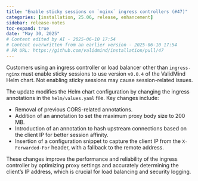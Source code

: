 ```yaml
---
title: "Enable sticky sessions on `nginx` ingress controllers (#47)"
categories: [installation, 25.06, release, enhancement]
sidebar: release-notes
toc-expand: true
date: "May 30, 2025"
# Content edited by AI - 2025-06-10 17:54
# Content overwritten from an earlier version - 2025-06-10 17:54
# PR URL: https://github.com/validmind/installation/pull/47
---
```


Customers using an ingress controller or load balancer other than `ingress-nginx` must enable sticky sessions to use version `v0.0.4` of the ValidMind Helm chart. Not enabling sticky sessions may cause session-related issues.

The update modifies the Helm chart configuration by changing the ingress annotations in the `helm/values.yaml` file. Key changes include:

- Removal of previous CORS-related annotations.
- Addition of an annotation to set the maximum proxy body size to 200 MB.
- Introduction of an annotation to hash upstream connections based on the client IP for better session affinity.
- Insertion of a configuration snippet to capture the client IP from the `X-Forwarded-For` header, with a fallback to the remote address.

These changes improve the performance and reliability of the ingress controller by optimizing proxy settings and accurately determining the client's IP address, which is crucial for load balancing and security logging.

<!--- VALIDATION SUMMARY
Content Type: title
Validation Status: CHECK
Attempts: 7
Last Validation: 2025-06-10 17:49:08
Result: The edited content is a clear and concise improvement over the original. Here are some specific points:

1. **Clarity and Readability**: The edited version removes the technical jargon "feat:" and uses a more straightforward phrase, "Enable sticky sessions," which is easier to understand.

2. **Spec...
Failure Patterns: {'formatting': 6}
Reedit Available: Yes
Reedit Message: The edited content is a clear and concise improvement over the original. Here are some specific points:

1. **Clarity and Readability**: The edited version removes the technical jargon "feat:" and use...
--->
